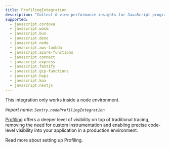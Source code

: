 ```yaml
---
title: ProfilingIntegration
description: "Collect & view performance insights for JavaScript programs with Sentry’s JavaScript Profiling integration."
supported:
  - javascript.cordova
  - javascript.wasm
  - javascript.bun
  - javascript.deno
  - javascript.node
  - javascript.aws-lambda
  - javascript.azure-functions
  - javascript.connect
  - javascript.express
  - javascript.fastify
  - javascript.gcp-functions
  - javascript.hapi
  - javascript.koa
  - javascript.nestjs
---
```


<Alert level="info">
  This integration only works inside a node environment.
</Alert>

_Import name: `Sentry.nodeProfilingIntegration`_

[Profiling](/product/profiling/) offers a deeper level of visibility on top of traditional tracing, removing the need for custom instrumentation and enabling precise code-level visibility into your application in a production environment.

Read more about <PlatformLink to='/profiling'>setting up Profiling</PlatformLink>.
